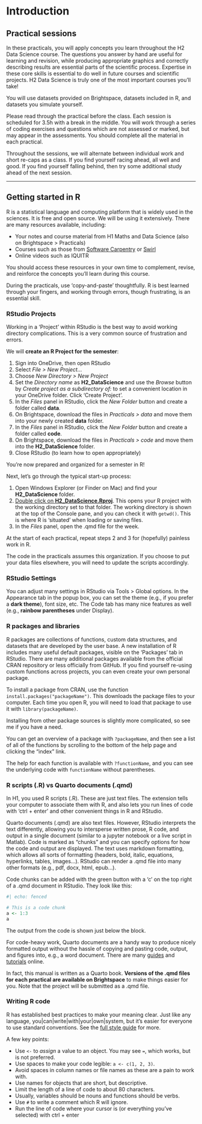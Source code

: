# Introduction {#intro .unnumbered}

## Practical sessions

In these practicals, you will apply concepts you learn throughout the H2 Data Science course. The questions you answer by hand are useful for learning and revision, while producing appropriate graphics and correctly describing results are essential parts of the scientific process. Expertise in these core skills is essential to do well in future courses and scientific projects. H2 Data Science is truly one of the most important courses you'll take!

You will use datasets provided on Brightspace, datasets included in R, and datasets you simulate yourself.

Please read through the practical before the class. Each session is scheduled for 3.5h with a break in the middle. You will work through a series of coding exercises and questions which are not assessed or marked, but may appear in the assessments. You should complete all the material in each practical.

Throughout the sessions, we will alternate between individual work and short re-caps as a class. If you find yourself racing ahead, all well and good. If you find yourself falling behind, then try some additional study ahead of the next session.

------------------------------------------------------------------------

## Getting started in R {#R_intro}

R is a statistical language and computing platform that is widely used in the sciences. It is free and open source. We will be using it extensively. There are many resources available, including:

-   Your notes and course material from H1 Maths and Data Science (also on Brightspace \> Practicals)
-   Courses such as those from [Software Carpentry](https://swcarpentry.github.io/r-novice-gapminder/) or [Swirl](https://swirlstats.com/)
-   Online videos such as IQUITR

You should access these resources in your own time to complement, revise, and reinforce the concepts you'll learn during this course.

During the practicals, use 'copy-and-paste' thoughtfully. R is best learned through your fingers, and working through errors, though frustrating, is an essential skill.

### RStudio Projects

Working in a 'Project' within RStudio is the best way to avoid working directory complications. This is a very common source of frustration and errors.

We will **create an R Project for the semester**:

1.  Sign into OneDrive, then open RStudio
2.  Select *File \> New Project...*
3.  Choose *New Directory \> New Project*
4.  Set the *Directory name* as **H2_DataScience** and use the *Browse* button by *Create project as a subdirectory of:* to set a convenient location in your OneDrive folder. Click 'Create Project'.
5.  In the *Files* panel in RStudio, click the *New Folder* button and create a folder called **data**.
6.  On Brightspace, download the files in *Practicals \> data* and move them into your newly created **data** folder.
7.  In the *Files* panel in RStudio, click the *New Folder* button and create a folder called **code**.
8.  On Brightspace, download the files in *Practicals \> code* and move them into the **H2_DataScience** folder.
9.  Close RStudio (to learn how to open appropriately)

You're now prepared and organized for a semester in R!

Next, let's go through the typical start-up process:

1.  Open Windows Explorer (or Finder on Mac) and find your **H2_DataScience** folder.
2.  [Double click on **H2_DataScience.Rproj**]{.underline}. This opens your R project with the working directory set to that folder. The working directory is shown at the top of the Console pane, and you can check it with `getwd()`. This is where R is 'situated' when loading or saving files.
3.  In the *Files* panel, open the .qmd file for the week.

At the start of each practical, repeat steps 2 and 3 for (hopefully) painless work in R.

The code in the practicals assumes this organization. If you choose to put your data files elsewhere, you will need to update the scripts accordingly.

### RStudio Settings

You can adjust many settings in RStudio via Tools \> Global options. In the Appearance tab in the popup box, you can set the theme (e.g., if you prefer a **dark theme**), font size, etc. The Code tab has many nice features as well (e.g., **rainbow parentheses** under Display).

### R packages and libraries

R packages are collections of functions, custom data structures, and datasets that are developed by the user base. A new installation of R includes many useful default packages, visible on the 'Packages' tab in RStudio. There are many additional packages available from the official CRAN repository or less officially from GitHub. If you find yourself re-using custom functions across projects, you can even create your own personal package.

To install a package from CRAN, use the function `install.packages("packageName")`. This downloads the package files to your computer. Each time you open R, you will need to load that package to use it with `library(packageName)`.

Installing from other package sources is slightly more complicated, so see me if you have a need.

You can get an overview of a package with `?packageName`, and then see a list of all of the functions by scrolling to the bottom of the help page and clicking the "index" link.

The help for each function is available with `?functionName`, and you can see the underlying code with `functionName` without parentheses.

### R scripts (.R) vs Quarto documents (.qmd)

In H1, you used R scripts (.R). These are just text files. The extension tells your computer to associate them with R, and also lets you run lines of code with 'ctrl + enter' and other convenient things in R and RStudio.

Quarto documents (.qmd) are also text files. However, RStudio interprets the text differently, allowing you to intersperse written prose, R code, and output in a single document (similar to a jupyter notebook or a live script in Matlab). Code is marked as "chunks" and you can specify options for how the code and output are displayed. The text uses markdown formatting, which allows all sorts of formatting (headers, bold, italic, equations, hyperlinks, tables, images...). RStudio can render a .qmd file into many other formats (e.g., pdf, docx, html, epub...).

Code chunks can be added with the green button with a 'c' on the top right of a .qmd document in RStudio. They look like this:

```r
#| echo: fenced

# This is a code chunk
a <- 1:3
a
```

The output from the code is shown just below the block.

For code-heavy work, Quarto documents are a handy way to produce nicely formatted output without the hassle of copying and pasting code, output, and figures into, e.g., a word document. There are many [guides](https://quarto.org/docs/guide/) and [tutorials](https://quarto.org/docs/get-started/hello/rstudio.html) online.

In fact, this manual is written as a Quarto book. **Versions of the .qmd files for each practical are available on Brightspace** to make things easier for you. Note that the project will be submitted as a .qmd file.

### Writing R code

R has established best practices to make your meaning clear. Just like any language, you\|can\|write\|with\|your\|own\|system, but it's easier for everyone to use standard conventions. See the [full style guide](https://style.tidyverse.org/syntax.html) for more.

A few key points:

-   Use `<-` to *assign* a value to an object. You may see `=`, which works, but is not preferred.
-   Use spaces to make your code legible: `a <- c(1, 2, 3)`.
-   Avoid spaces in column names or file names as these are a pain to work with.
-   Use names for objects that are short, but descriptive.
-   Limit the length of a line of code to about 80 characters.
-   Usually, variables should be nouns and functions should be verbs.
-   Use `#` to write a comment which R will ignore.
-   Run the line of code where your cursor is (or everything you've selected) with ctrl + enter
